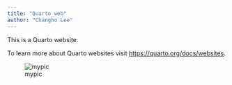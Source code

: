 ---
title: "Quarto_web"
author: "Changho Lee"
---

This is a Quarto website.

To learn more about Quarto websites visit <https://quarto.org/docs/websites>.

![mypic](navermap.png)